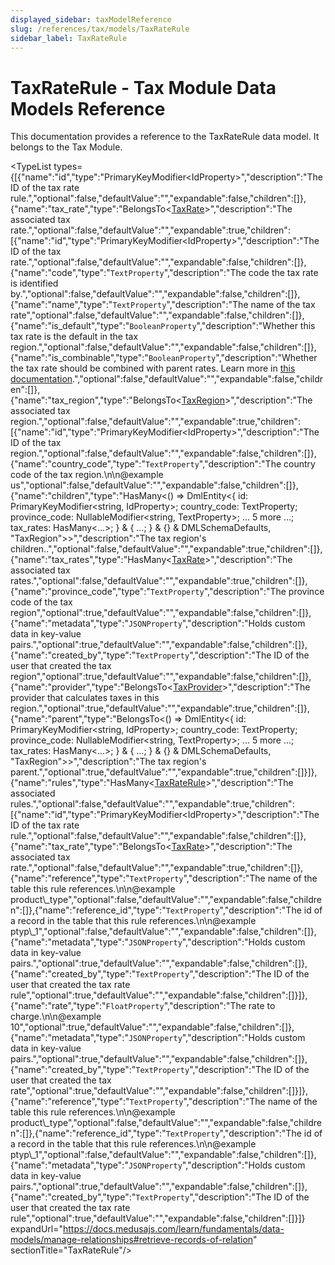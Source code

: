 ```yaml
---
displayed_sidebar: taxModelReference
slug: /references/tax/models/TaxRateRule
sidebar_label: TaxRateRule
---
```



# TaxRateRule - Tax Module Data Models Reference

This documentation provides a reference to the TaxRateRule data model. It belongs to the Tax Module.

<TypeList types={[{"name":"id","type":"PrimaryKeyModifier&#60;IdProperty&#62;","description":"The ID of the tax rate rule.","optional":false,"defaultValue":"","expandable":false,"children":[]},{"name":"tax_rate","type":"BelongsTo&#60;[TaxRate](../tax_models.TaxRate/page.mdx)&#62;","description":"The associated tax rate.","optional":false,"defaultValue":"","expandable":true,"children":[{"name":"id","type":"PrimaryKeyModifier&#60;IdProperty&#62;","description":"The ID of the tax rate.","optional":false,"defaultValue":"","expandable":false,"children":[]},{"name":"code","type":"`TextProperty`","description":"The code the tax rate is identified by.","optional":false,"defaultValue":"","expandable":false,"children":[]},{"name":"name","type":"`TextProperty`","description":"The name of the tax rate","optional":false,"defaultValue":"","expandable":false,"children":[]},{"name":"is_default","type":"`BooleanProperty`","description":"Whether this tax rate is the default in the tax region.","optional":false,"defaultValue":"","expandable":false,"children":[]},{"name":"is_combinable","type":"`BooleanProperty`","description":"Whether the tax rate should be combined with parent rates. Learn more in [this documentation](https://docs.medusajs.com/v2/resources/commerce-modules/tax/tax-rates-and-rules#combinable-tax-rates).","optional":false,"defaultValue":"","expandable":false,"children":[]},{"name":"tax_region","type":"BelongsTo&#60;[TaxRegion](../tax_models.TaxRegion/page.mdx)&#62;","description":"The associated tax region.","optional":false,"defaultValue":"","expandable":true,"children":[{"name":"id","type":"PrimaryKeyModifier&#60;IdProperty&#62;","description":"The ID of the tax region.","optional":false,"defaultValue":"","expandable":false,"children":[]},{"name":"country_code","type":"`TextProperty`","description":"The country code of the tax region.\n\n@example us","optional":false,"defaultValue":"","expandable":false,"children":[]},{"name":"children","type":"HasMany&#60;() => DmlEntity<{ id: PrimaryKeyModifier<string, IdProperty>; country_code: TextProperty; province_code: NullableModifier<string, TextProperty>; ... 5 more ...; tax_rates: HasMany<...>; } & { ...; } & {} & DMLSchemaDefaults, \"TaxRegion\">&#62;","description":"The tax region's children..","optional":false,"defaultValue":"","expandable":true,"children":[]},{"name":"tax_rates","type":"HasMany&#60;[TaxRate](../tax_models.TaxRate/page.mdx)&#62;","description":"The associated tax rates.","optional":false,"defaultValue":"","expandable":true,"children":[]},{"name":"province_code","type":"`TextProperty`","description":"The province code of the tax region","optional":true,"defaultValue":"","expandable":false,"children":[]},{"name":"metadata","type":"`JSONProperty`","description":"Holds custom data in key-value pairs.","optional":true,"defaultValue":"","expandable":false,"children":[]},{"name":"created_by","type":"`TextProperty`","description":"The ID of the user that created the tax region","optional":true,"defaultValue":"","expandable":false,"children":[]},{"name":"provider","type":"BelongsTo&#60;[TaxProvider](../tax_models.TaxProvider/page.mdx)&#62;","description":"The provider that calculates taxes in this region.","optional":true,"defaultValue":"","expandable":true,"children":[]},{"name":"parent","type":"BelongsTo&#60;() => DmlEntity<{ id: PrimaryKeyModifier<string, IdProperty>; country_code: TextProperty; province_code: NullableModifier<string, TextProperty>; ... 5 more ...; tax_rates: HasMany<...>; } & { ...; } & {} & DMLSchemaDefaults, \"TaxRegion\">&#62;","description":"The tax region's parent.","optional":true,"defaultValue":"","expandable":true,"children":[]}]},{"name":"rules","type":"HasMany&#60;[TaxRateRule](page.mdx)&#62;","description":"The associated rules.","optional":false,"defaultValue":"","expandable":true,"children":[{"name":"id","type":"PrimaryKeyModifier&#60;IdProperty&#62;","description":"The ID of the tax rate rule.","optional":false,"defaultValue":"","expandable":false,"children":[]},{"name":"tax_rate","type":"BelongsTo&#60;[TaxRate](../tax_models.TaxRate/page.mdx)&#62;","description":"The associated tax rate.","optional":false,"defaultValue":"","expandable":true,"children":[]},{"name":"reference","type":"`TextProperty`","description":"The name of the table this rule references.\n\n@example product\\_type","optional":false,"defaultValue":"","expandable":false,"children":[]},{"name":"reference_id","type":"`TextProperty`","description":"The id of a record in the table that this rule references.\n\n@example ptyp\\_1","optional":false,"defaultValue":"","expandable":false,"children":[]},{"name":"metadata","type":"`JSONProperty`","description":"Holds custom data in key-value pairs.","optional":true,"defaultValue":"","expandable":false,"children":[]},{"name":"created_by","type":"`TextProperty`","description":"The ID of the user that created the tax rate rule","optional":true,"defaultValue":"","expandable":false,"children":[]}]},{"name":"rate","type":"`FloatProperty`","description":"The rate to charge.\n\n@example 10","optional":true,"defaultValue":"","expandable":false,"children":[]},{"name":"metadata","type":"`JSONProperty`","description":"Holds custom data in key-value pairs.","optional":true,"defaultValue":"","expandable":false,"children":[]},{"name":"created_by","type":"`TextProperty`","description":"The ID of the user that created the tax rate","optional":true,"defaultValue":"","expandable":false,"children":[]}]},{"name":"reference","type":"`TextProperty`","description":"The name of the table this rule references.\n\n@example product\\_type","optional":false,"defaultValue":"","expandable":false,"children":[]},{"name":"reference_id","type":"`TextProperty`","description":"The id of a record in the table that this rule references.\n\n@example ptyp\\_1","optional":false,"defaultValue":"","expandable":false,"children":[]},{"name":"metadata","type":"`JSONProperty`","description":"Holds custom data in key-value pairs.","optional":true,"defaultValue":"","expandable":false,"children":[]},{"name":"created_by","type":"`TextProperty`","description":"The ID of the user that created the tax rate rule","optional":true,"defaultValue":"","expandable":false,"children":[]}]} expandUrl="https://docs.medusajs.com/learn/fundamentals/data-models/manage-relationships#retrieve-records-of-relation" sectionTitle="TaxRateRule"/>
